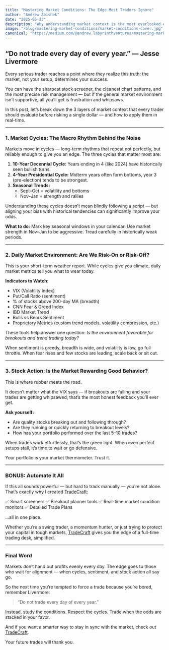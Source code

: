 ```yaml
---
title: "Mastering Market Conditions: The Edge Most Traders Ignore"
author: "Andrew Abishek"
date: "2025-05-23"
description: "Why understanding market context is the most overlooked edge in trading, and how to use cycles, sentiment, and stock action to time your trades."
image: "/blog/mastering-market-conditions/market-conditions-cover.jpg"
canonical: "https://medium.com/@andrew.labyrinthventures/mastering-market-conditions-the-edge-most-traders-ignore-c49513bcd37b"
---
```


## “Do not trade every day of every year.” — Jesse Livermore

Every serious trader reaches a point where they realize this truth: the market, not your setup, determines your success.

You can have the sharpest stock screener, the cleanest chart patterns, and the most precise risk management — but if the general market environment isn’t supportive, all you’ll get is frustration and whipsaws.

In this post, let’s break down the 3 layers of market context that every trader should evaluate before risking a single dollar — and how to apply them in real-time.

---

### 1. Market Cycles: The Macro Rhythm Behind the Noise

Markets move in cycles — long-term rhythms that repeat not perfectly, but reliably enough to give you an edge. The three cycles that matter most are:

1. **10-Year Decennial Cycle:** Years ending in 4 (like 2024) have historically seen bullish turns.
2. **4-Year Presidential Cycle:** Midterm years often form bottoms, year 3 (pre-election) tends to be strongest.
3. **Seasonal Trends:**
   - Sept–Oct = volatility and bottoms
   - Nov–Jan = strength and rallies

Understanding these cycles doesn’t mean blindly following a script — but aligning your bias with historical tendencies can significantly improve your odds.

**What to do:** Mark key seasonal windows in your calendar. Use market strength in Nov–Jan to be aggressive. Tread carefully in historically weak periods.

---

### 2. Daily Market Environment: Are We Risk-On or Risk-Off?

This is your short-term weather report. While cycles give you climate, daily market metrics tell you what to wear today.

**Indicators to Watch:**

- VIX (Volatility Index)
- Put/Call Ratio (sentiment)
- % of stocks above 200-day MA (breadth)
- CNN Fear & Greed Index
- IBD Market Trend
- Bulls vs Bears Sentiment
- Proprietary Metrics (custom trend models, volatility compression, etc.)

These tools help answer one question: _Is the environment favorable for breakouts and trend trading today?_

When sentiment is greedy, breadth is wide, and volatility is low, go full throttle. When fear rises and few stocks are leading, scale back or sit out.

---

### 3. Stock Action: Is the Market Rewarding Good Behavior?

This is where rubber meets the road.

It doesn’t matter what the VIX says — if breakouts are failing and your trades are getting whipsawed, that’s the most honest feedback you’ll ever get.

**Ask yourself:**

- Are quality stocks breaking out and following through?
- Are they running or quickly returning to breakout levels?
- How has your portfolio performed over the last 5–10 trades?

When trades work effortlessly, that’s the green light. When even perfect setups stall, it’s time to wait or go defensive.

Your portfolio is your market thermometer. Trust it.

---

### BONUS: Automate It All

If this all sounds powerful — but hard to track manually — you’re not alone. That’s exactly why I created [TradeCraft](https://www.tradingsetup.pro/):

✅ Smart screeners
✅ Breakout planner tools
✅ Real-time market condition monitors
✅ Detailed Trade Plans

…all in one place.

Whether you’re a swing trader, a momentum hunter, or just trying to protect your capital in tough markets, [TradeCraft](https://www.tradingsetup.pro/) gives you the edge of a full-time trading desk, simplified.

---

### Final Word

Markets don’t hand out profits evenly every day. The edge goes to those who wait for alignment — when cycles, sentiment, and stock action all say go.

So the next time you’re tempted to force a trade because you’re bored, remember Livermore:

> “Do not trade every day of every year.”

Instead, study the conditions. Respect the cycles. Trade when the odds are stacked in your favor.

And if you want a smarter way to stay in sync with the market, check out [TradeCraft](https://www.tradingsetup.pro/).

Your future trades will thank you.
